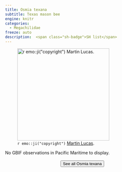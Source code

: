 ```yaml
---
title: Osmia texana
subtitle: Texas mason bee
engine: knitr
categories:
  - Megachilidae
freeze: auto
description:  <span class="sh-badge">SH list</span>
---
```

![`r emo::ji("copyright")` [Martin Lucas ](https://inaturalist.ca/photos/311686473).](https://inaturalist-open-data.s3.amazonaws.com/photos/311686473/medium.jpg){height=300}



No GBIF observations in Pacific Maritime to display.
<br><br>
<center>


<a href="https://inaturalist.ca/observations?place_id=any&quality_grade=research&subview=map&taxon_id=226684"><button type="button" class="btn btn-secondary">See all Osmia texana <i class="fa-solid fa-arrow-up-right-from-square"></i> </button></a>
</center>
